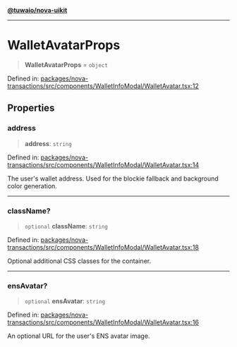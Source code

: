 [**@tuwaio/nova-uikit**](../../../README.md)

***

# WalletAvatarProps

> **WalletAvatarProps** = `object`

Defined in: [packages/nova-transactions/src/components/WalletInfoModal/WalletAvatar.tsx:12](https://github.com/TuwaIO/nova-uikit/blob/1dc28ffb9d17b45d0a6a6e5d7458e83b79e27bc5/packages/nova-transactions/src/components/WalletInfoModal/WalletAvatar.tsx#L12)

## Properties

### address

> **address**: `string`

Defined in: [packages/nova-transactions/src/components/WalletInfoModal/WalletAvatar.tsx:14](https://github.com/TuwaIO/nova-uikit/blob/1dc28ffb9d17b45d0a6a6e5d7458e83b79e27bc5/packages/nova-transactions/src/components/WalletInfoModal/WalletAvatar.tsx#L14)

The user's wallet address. Used for the blockie fallback and background color generation.

***

### className?

> `optional` **className**: `string`

Defined in: [packages/nova-transactions/src/components/WalletInfoModal/WalletAvatar.tsx:18](https://github.com/TuwaIO/nova-uikit/blob/1dc28ffb9d17b45d0a6a6e5d7458e83b79e27bc5/packages/nova-transactions/src/components/WalletInfoModal/WalletAvatar.tsx#L18)

Optional additional CSS classes for the container.

***

### ensAvatar?

> `optional` **ensAvatar**: `string`

Defined in: [packages/nova-transactions/src/components/WalletInfoModal/WalletAvatar.tsx:16](https://github.com/TuwaIO/nova-uikit/blob/1dc28ffb9d17b45d0a6a6e5d7458e83b79e27bc5/packages/nova-transactions/src/components/WalletInfoModal/WalletAvatar.tsx#L16)

An optional URL for the user's ENS avatar image.

